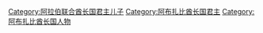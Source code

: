 [[Category:阿拉伯联合酋长国君主儿子|Category:阿拉伯联合酋长国君主儿子]]
[[Category:阿布扎比酋长国君主|Category:阿布扎比酋长国君主]]
[[Category:阿布扎比酋长国人物|Category:阿布扎比酋长国人物]]